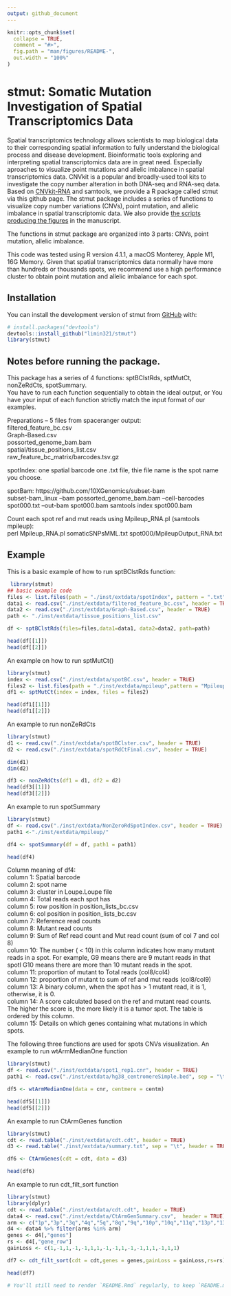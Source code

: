 ```yaml
---
output: github_document
---
```


<!-- README.md is generated from README.Rmd. Please edit that file -->

```r
knitr::opts_chunk$set(
  collapse = TRUE,
  comment = "#>",
  fig.path = "man/figures/README-",
  out.width = "100%"
)
```

# stmut: Somatic Mutation Investigation of Spatial Transcriptomics Data

<!-- badges: start -->
<!-- badges: end -->

Spatial transcriptomics technology allows scientists to map biological data to their corresponding spatial information to fully understand the biological process and disease development. Bioinformatic tools exploring and interpreting spatial transcriptomics data are in great need. Especially aproaches to visualize point mutations and allelic imbalance in spatial transcriptomics data. 
CNVkit is a popular and broadly-used tool kits to investigate the copy number alteration in both DNA-seq and RNA-seq data. Based on [CNVkit-RNA](https://cnvkit.readthedocs.io/en/stable/rna.html) and samtools, we provide a R package called stmut via this github page. The stmut package includes a series of functions to visualize copy number variations (CNVs), point mutation, and allelic imbalance in spatial transcriptomic data. We also provide [the scripts producing the figures](https://github.com/limin321/stmut/blob/master/FigTableScripts/) in the manuscript.<br />

The functions in stmut package are organized into 3 parts: CNVs, point mutation, allelic imbalance.

This code was tested using R version 4.1.1, a macOS Monterey, Apple M1, 16G Memory. Given that spatial transcriptomics data normally have more than hundreds or thousands spots, we recommend use a high performance cluster to obtain point mutation and allelic imbalance for each spot.

## Installation 

You can install the development version of stmut from [GitHub](https://github.com/) with:

``` r
# install.packages("devtools")
devtools::install_github("limin321/stmut")
library(stmut)
```
## Notes before running the package.
This package has a series of 4 functions: sptBClstRds, sptMutCt, nonZeRdCts, spotSummary. <br />
You have to run each function sequentially to obtain the ideal output, or You have your input of each function strictly match the input format of our examples.



Preparations -- 5 files from spaceranger output: <br />
filtered_feature_bc.csv <br />
Graph-Based.csv <br />
possorted_genome_bam.bam <br />
spatial/tissue_positions_list.csv <br />
raw_feature_bc_matrix/barcodes.tsv.gz <br />



spotIndex: one spatial barcode one .txt file, thie file name is the spot name you choose. <br />

spotBam:
https://github.com/10XGenomics/subset-bam <br />
subset-bam_linux --bam possorted_genome_bam.bam --cell-barcodes spot000.txt --out-bam spot000.bam
samtools index spot000.bam

Count each spot ref and mut reads using Mpileup_RNA.pl (samtools mpileup): <br />
perl Mpileup_RNA.pl somaticSNPsMML.txt spot000/MpileupOutput_RNA.txt






## Example

This is a basic example of how to run sptBClstRds function:

```r
 library(stmut)
## basic example code
files <- list.files(path = "./inst/extdata/spotIndex", pattern = ".txt", full.names = TRUE, recursive = FALSE)
data1 <- read.csv("./inst/extdata/filtered_feature_bc.csv", header = TRUE)
data2 <- read.csv("./inst/extdata/Graph-Based.csv", header = TRUE)
path <- "./inst/extdata/tissue_positions_list.csv"

df <- sptBClstRds(files=files,data1=data1, data2=data2, path=path)

head(df[[1]])
head(df[[2]])
```


An example on how to run sptMutCt()
```r
library(stmut)
index <- read.csv("./inst/extdata/spotBC.csv", header = TRUE)
files2 <- list.files(path = "./inst/extdata/mpileup",pattern = "MpileupOutput_RNA.txt", full.names = TRUE, recursive = TRUE, include.dirs = TRUE)
df1 <- sptMutCt(index = index, files = files2)

head(df1[[1]])
head(df1[[2]])


```

An example to run nonZeRdCts
```r
library(stmut)
d1 <- read.csv("./inst/extdata/spotBClster.csv", header = TRUE)
d2 <- read.csv("./inst/extdata/spotRdCtFinal.csv", header = TRUE)

dim(d1)
dim(d2)

df3 <- nonZeRdCts(df1 = d1, df2 = d2)
head(df3[[1]])
head(df3[[2]])

```

An example to run spotSummary
```r
library(stmut)
df <- read.csv("./inst/extdata/NonZeroRdSpotIndex.csv", header = TRUE)
path1 <-"./inst/extdata/mpileup/"

df4 <- spotSummary(df = df, path1 = path1)

head(df4)

```
Column meaning of df4: <br />
column 1: Spatial barcode <br />
column 2: spot name <br />
column 3: cluster in Loupe.Loupe file <br />
column 4: Total reads each spot has <br />
column 5: row position in position_lists_bc.csv <br />
column 6: col position in position_lists_bc.csv <br />
column 7: Reference read counts <br />
column 8: Mutant read counts <br />
column 9: Sum of Ref read count and Mut read count (sum of col 7 and col 8) <br />
column 10: The number ( < 10) in this column indicates how many mutant reads in a spot. For example, G9 means there are 9 mutant reads in that spotl G10 means there are more than 10 mutant reads in the spot. <br />
column 11: proportion of mutant to Total reads (col8/col4) <br />
column 12: proportion of mutant to sum of ref and mut reads (col8/col9) <br />
column 13: A binary column, when the spot has > 1 mutant read, it is 1, otherwise, it is 0. <br />
column 14: A score calculated based on the ref and mutant read counts. The higher the score is, the more likely it is a tumor spot. The table is ordered by this column. <br />
column 15: Details on which genes containing what mutations in which spots. <br />



##############################################

The following three functions are used for spots CNVs visualization.
An example to run wtArmMedianOne function
```r
library(stmut)
df <- read.csv("./inst/extdata/spot1_rep1.cnr", header = TRUE)
path1 <- read.csv("./inst/extdata/hg38_centromereSimple.bed", sep = "\t", header = FALSE) 

df5 <- wtArmMedianOne(data = cnr, centmere = centm)

head(df5[[1]])
head(df5[[2]])
```

An example to run CtArmGenes function
```r
library(stmut)
cdt <- read.table("./inst/extdata/cdt.cdt", header = TRUE)
d3 <- read.table("./inst/extdata/summary.txt", sep = "\t", header = TRUE) 

df6 <- CtArmGenes(cdt = cdt, data = d3)

head(df6)
```


An example to run cdt_filt_sort function
```r
library(stmut)
library(dplyr)
cdt <- read.table("./inst/extdata/cdt.cdt", header = TRUE)
data4 <- read.csv("./inst/extdata/CtArmGenSummary.csv",  header = TRUE)
arm <- c("1p","3p","3q","4q","5q","8q","9q","10p","10q","11q","13p","13q", "20p","20q","21q","14q","17q")
d4 <- data4 %>% filter(arms %in% arm)
genes <- d4[,"genes"]
rs <- d4[,"gene_row"]
gainLoss <- c(1,-1,1,-1,-1,1,1,-1,-1,1,-1,-1,1,1,-1,1,1)

df7 <- cdt_filt_sort(cdt = cdt,genes = genes,gainLoss = gainLoss,rs=rs)

head(df7)
```




```r
# You'll still need to render `README.Rmd` regularly, to keep `README.md` up-to-date. `devtools::build_readme()` is handy for this. You could also use GitHub Actions to re-render `README.Rmd` every time you push. An example workflow can be found here: <https://github.com/r-lib/actions/tree/v1/examples>.
```

